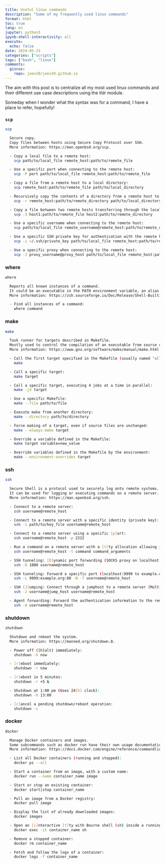 ```yaml
---
title: Useful linux commands
description: "Some of my frequently used linux commands"
format: html
toc: true
lang: en
jupyter: python3
ipynb-shell-interactivity: all
execute:
  echo: false
date: 2024-05-23
categories: ["scripts"]
tags: ["bash", "linux"]
comments:
  giscus:
    repo: jeev20/jeev20.github.io
---
```




The aim with this post is to centralize all my most used linux commands and their different use case descriptions using the tldr module.  

Someday when I wonder what the syntax was for a command, I have a place to refer, hopefully! 

### `scp`
```.bash
scp

  Secure copy.
  Copy files between hosts using Secure Copy Protocol over SSH.
  More information: https://man.openbsd.org/scp.

  - Copy a local file to a remote host:
    scp path/to/local_file remote_host:path/to/remote_file

  - Use a specific port when connecting to the remote host:
    scp -P port path/to/local_file remote_host:path/to/remote_file

  - Copy a file from a remote host to a local directory:
    scp remote_host:path/to/remote_file path/to/local_directory

  - Recursively copy the contents of a directory from a remote host to a local directory:
    scp -r remote_host:path/to/remote_directory path/to/local_directory

  - Copy a file between two remote hosts transferring through the local host:
    scp -3 host1:path/to/remote_file host2:path/to/remote_directory

  - Use a specific username when connecting to the remote host:
    scp path/to/local_file remote_username@remote_host:path/to/remote_directory

  - Use a specific SSH private key for authentication with the remote host:
    scp -i ~/.ssh/private_key path/to/local_file remote_host:path/to/remote_file

  - Use a specific proxy when connecting to the remote host:
    scp -J proxy_username@proxy_host path/to/local_file remote_host:path/to/remote_file

```

### where 
```.bash
where

  Reports all known instances of a command.
  It could be an executable in the PATH environment variable, an alias, or a shell builtin.
  More information: https://zsh.sourceforge.io/Doc/Release/Shell-Builtin-Commands.html.

  - Find all instances of a command:
    where command

```


### make
```.bash
make

  Task runner for targets described in Makefile.
  Mostly used to control the compilation of an executable from source code.
  More information: https://www.gnu.org/software/make/manual/make.html.

  - Call the first target specified in the Makefile (usually named "all"):
    make

  - Call a specific target:
    make target

  - Call a specific target, executing 4 jobs at a time in parallel:
    make -j4 target

  - Use a specific Makefile:
    make --file path/to/file

  - Execute make from another directory:
    make --directory path/to/directory

  - Force making of a target, even if source files are unchanged:
    make --always-make target

  - Override a variable defined in the Makefile:
    make target variable=new_value

  - Override variables defined in the Makefile by the environment:
    make --environment-overrides target

```
### ssh
```.bash
ssh

  Secure Shell is a protocol used to securely log onto remote systems.
  It can be used for logging or executing commands on a remote server.
  More information: https://man.openbsd.org/ssh.

  - Connect to a remote server:
    ssh username@remote_host

  - Connect to a remote server with a specific identity (private key):
    ssh -i path/to/key_file username@remote_host

  - Connect to a remote server using a specific [p]ort:
    ssh username@remote_host -p 2222

  - Run a command on a remote server with a [t]ty allocation allowing interaction with the remote command:
    ssh username@remote_host -t command command_arguments

  - SSH tunneling: [D]ynamic port forwarding (SOCKS proxy on localhost:1080):
    ssh -D 1080 username@remote_host

  - SSH tunneling: Forward a specific port (localhost:9999 to example.org:80) along with disabling pseudo-[T]ty allocation and executio[N] of remote commands:
    ssh -L 9999:example.org:80 -N -T username@remote_host

  - SSH [J]umping: Connect through a jumphost to a remote server (Multiple jump hops may be specified separated by comma characters):
    ssh -J username@jump_host username@remote_host

  - Agent forwarding: Forward the authentication information to the remote machine (see man ssh_config for available options):
    ssh -A username@remote_host
```

### shutdown
```.bash
shutdown

  Shutdown and reboot the system.
  More information: https://manned.org/shutdown.8.

  - Power off ([h]alt) immediately:
    shutdown -h now

  - [r]eboot immediately:
    shutdown -r now

  - [r]eboot in 5 minutes:
    shutdown -r +5 &

  - Shutdown at 1:00 pm (Uses 24[h] clock):
    shutdown -h 13:00

  - [c]ancel a pending shutdown/reboot operation:
    shutdown -c
```

### docker
```.bash
docker

  Manage Docker containers and images.
  Some subcommands such as docker run have their own usage documentation.
  More information: https://docs.docker.com/engine/reference/commandline/cli/.

  - List all Docker containers (running and stopped):
    docker ps --all

  - Start a container from an image, with a custom name:
    docker run --name container_name image

  - Start or stop an existing container:
    docker start|stop container_name

  - Pull an image from a Docker registry:
    docker pull image

  - Display the list of already downloaded images:
    docker images

  - Open an [i]nteractive [t]ty with Bourne shell (sh) inside a running container:
    docker exec -it container_name sh

  - Remove a stopped container:
    docker rm container_name

  - Fetch and follow the logs of a container:
    docker logs -f container_name
```